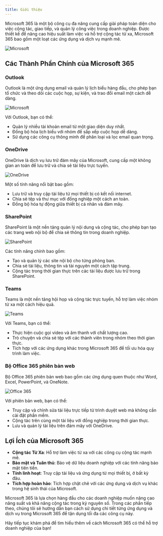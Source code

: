 ```yaml
---
title: Giới thiệu
---
```


Microsoft 365 là một bộ công cụ đa năng cung cấp giải pháp toàn diện cho việc cộng tác, giao tiếp, và quản lý công việc trong doanh nghiệp. Được thiết kế để nâng cao hiệu suất làm việc và hỗ trợ cộng tác từ xa, Microsoft 365 bao gồm một loạt các ứng dụng và dịch vụ mạnh mẽ.

<img
  src="/images/microsoft-2.png"
  alt="Microsoft"
/>

## Các Thành Phần Chính của Microsoft 365

### **Outlook**
Outlook là một ứng dụng email và quản lý lịch biểu hàng đầu, cho phép bạn tổ chức và theo dõi các cuộc họp, sự kiện, và trao đổi email một cách dễ dàng. 

<img src="/images/outlook.png" alt="Microsoft" />

Với Outlook, bạn có thể:

- Quản lý nhiều tài khoản email từ một giao diện duy nhất.
- Đồng bộ hóa lịch biểu với nhóm để sắp xếp cuộc họp dễ dàng.
- Sử dụng các công cụ thông minh để phân loại và lọc email quan trọng.

### **OneDrive**
OneDrive là dịch vụ lưu trữ đám mây của Microsoft, cung cấp một không gian an toàn để lưu trữ và chia sẻ tài liệu trực tuyến. 

<img src="/images/onedrive.png" alt="OneDrive" />

Một số tính năng nổi bật bao gồm:

- Lưu trữ và truy cập tài liệu từ mọi thiết bị có kết nối internet.
- Chia sẻ tệp và thư mục với đồng nghiệp một cách an toàn.
- Đồng bộ hóa tự động giữa thiết bị cá nhân và đám mây.

### **SharePoint**
SharePoint là một nền tảng quản lý nội dung và cộng tác, cho phép bạn tạo các trang web nội bộ để chia sẻ thông tin trong doanh nghiệp. 

<img src="/images/sharepoint.png" alt="SharePoint" />

Các tính năng chính bao gồm:

- Tạo và quản lý các site nội bộ cho từng phòng ban.
- Chia sẻ tài liệu, thông tin và tài nguyên một cách tập trung.
- Cộng tác trong thời gian thực trên các tài liệu được lưu trữ trong SharePoint.

### **Teams**
Teams là một nền tảng hội họp và cộng tác trực tuyến, hỗ trợ làm việc nhóm từ xa một cách hiệu quả. 

<img src="/images/teams.png" alt="Teams" />

Với Teams, bạn có thể:

- Thực hiện cuộc gọi video và âm thanh với chất lượng cao.
- Trò chuyện và chia sẻ tệp với các thành viên trong nhóm theo thời gian thực.
- Tích hợp với các ứng dụng khác trong Microsoft 365 để tối ưu hóa quy trình làm việc.

### **Bộ Office 365 phiên bản web**
Bộ Office 365 phiên bản web bao gồm các ứng dụng quen thuộc như Word, Excel, PowerPoint, và OneNote. 

<img src="/images/microsoft-1.png" alt="Office 365" />

Với phiên bản web, bạn có thể:

- Truy cập và chỉnh sửa tài liệu trực tiếp từ trình duyệt web mà không cần cài đặt phần mềm.
- Cộng tác trên cùng một tài liệu với đồng nghiệp trong thời gian thực.
- Lưu và quản lý tài liệu trên đám mây với OneDrive.

## Lợi Ích của Microsoft 365

- **Cộng tác Từ Xa**: Hỗ trợ làm việc từ xa với các công cụ cộng tác mạnh mẽ.
- **Bảo mật và Tuân thủ**: Bảo vệ dữ liệu doanh nghiệp với các tính năng bảo mật tiên tiến.
- **Tính linh hoạt**: Truy cập tài liệu và ứng dụng từ mọi thiết bị, ở bất kỳ đâu.
- **Tích hợp hoàn hảo**: Tích hợp chặt chẽ với các ứng dụng và dịch vụ khác trong hệ sinh thái của Microsoft.

Microsoft 365 là lựa chọn hàng đầu cho các doanh nghiệp muốn nâng cao năng suất và khả năng cộng tác trong kỷ nguyên số. Trong các phần tiếp theo, chúng tôi sẽ hướng dẫn bạn cách sử dụng chi tiết từng ứng dụng và dịch vụ trong Microsoft 365 để tận dụng tối đa các công cụ này.

Hãy tiếp tục khám phá để tìm hiểu thêm về cách Microsoft 365 có thể hỗ trợ doanh nghiệp của bạn!

